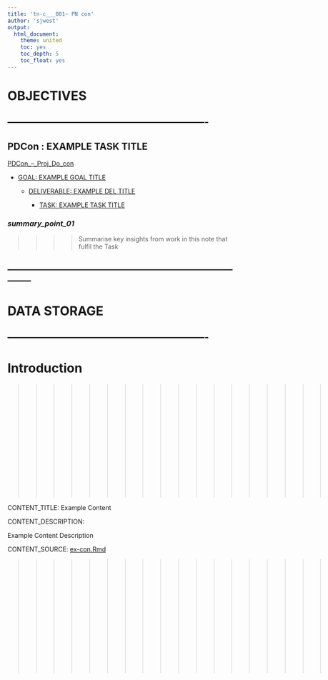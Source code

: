 ```yaml
---
title: 'tn-c___001~ PN con'
author: 'sjwest'
output:
  html_document:
    theme: united
    toc: yes
    toc_depth: 5
    toc_float: yes
---
```




# OBJECTIVES



----------------------------------------------------------------
----------------------------------------------------------------



## PDCon : EXAMPLE TASK TITLE


[PDCon_--_Proj_Do_con](../../PDCon_--_Proj_Do_con.Rmd)


* [GOAL: EXAMPLE GOAL TITLE](../../PDCon_--_Proj_Do_con.Rmd#goal-example-goal-title)

    + [DELIVERABLE: EXAMPLE DEL TITLE](../../PDCon_--_Proj_Do_con.Rmd#deliverable-example-del-title)

        - [TASK: EXAMPLE TASK TITLE](../../PDCon_--_Proj_Do_con.Rmd#task-example-task-title)



### _summary_point_01_

>>>>
>>>> Summarise key insights from work in this note that fulfil the Task
>>>>



--------------------------------------------------------------------------------
--------------------------------------------------------------------------------



# DATA STORAGE


----------------------------------------------------------------
----------------------------------------------------------------



# Introduction











>>>>>>>>>>>>>>>>>>>>>>>>>
>>>>>>>> CONTENT >>>>>>>>
>>>>>>>>>>>>>>>>>>>>>>>>>


  CONTENT_TITLE: Example Content


  CONTENT_DESCRIPTION: 

  Example Content Description


  CONTENT_SOURCE: [ex-con.Rmd](tn-c___001/ex-con/ex-con.Rmd)


>>>>>>>>>>>>>>>>>>>>>>>>>
>>>>>>>> CONTENT >>>>>>>>
>>>>>>>>>>>>>>>>>>>>>>>>>



















